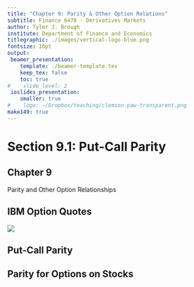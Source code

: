 ```yaml
---
title: "Chapter 9: Parity & Other Option Relations" 
subtitle: Finance 6470 - Derivatives Markets 
author: Tyler J. Brough
institute: Department of Finance and Economics 
titlegraphic: ./images/vertical-logo-blue.png
fontsize: 10pt
output:
 beamer_presentation:
    template: ./beamer-template.tex
    keep_tex: false
    toc: true
#    slide_level: 2
 ioslides_presentation:
    smaller: true
#    logo: ~/Dropbox/teaching/clemson-paw-transparent.png
make149: true
---
```


# Section 9.1: Put-Call Parity

## Chapter 9

\LARGE Parity and Other Option Relationships


## IBM Option Quotes

![](images/Table-9-1.png)


## Put-Call Parity

\begin{itemize}
    \item For European options with the same strike price and time to expiration the parity relationship is
        \begin{itemize}
            \item[] $\mbox{Call} - \mbox{put} = PV(\mbox{forward price} - \mbox{strike price})$
            \item[]
            \item[] $\quad \quad \quad \quad \quad \quad \mbox{or}$
            \item[]
            \item[] $C(K,T) - P(K,T) = PV_{0,T}(F_{0,T} - K) = e^{-rT} (F_{0,T} - K)$
        \end{itemize}
    \item[]
    \item Intuition
        \begin{itemize}
            \item Buying a call and selling a put with the strike equal to the forward price $(F_{0,T} = K)$ creates a synthetic forward contract and hence must have a zero price
        \end{itemize}
\end{itemize}


## Parity for Options on Stocks

\begin{itemize}
    \item If underlying asset is a stock and PV0,T(Div) is the present value of the dividends payable over the life of the option, then e-rT F0,T = S0 – PV0,T (Div), therefore
    \item[]
    \item Rewriting above
    \item[]
    \item For index options,                              , therefore
\end{itemize}
